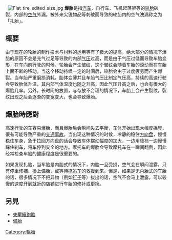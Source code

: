 {{noteTA
|1=zh-tw:機率;zh-hk:機率;zh-cn:几率;
|2=zh-tw:洩漏;zh-cn:泄露;
}}
{{Unreferenced |time=2010-05-27T20:30:24+00:00 }}
{{Expert|time=2011-01-21}}  
[[File:Flat_tire_edited_size.jpg|thumb]]
'''爆胎'''是指[[汽车|汽车]]、自行车、飞机起落架等的[[轮胎|轮胎]]破裂，内部的[[空气|空气]]外漏。被外来尖锐物品等刺破而导致的轮胎内的空气洩漏称之为「扎胎」。

==概要==
由于现在的轮胎的制作技术与材料的运用等有了极大的提高，绝大部分的情况下爆胎的原因不会是充气过足等导致的内部[[气压|气压]]过高，而是由于气压过低而导致车胎变形，在车向前行驶的时候，轮胎会产生皱纹，这个皱纹会随着车胎的滚动而在车胎上面不断的移动。当这个移动持续一定的时间后，轮胎会由于过度疲劳而产生爆裂。当车胎严重磨损消耗，胎体变薄并且车胎气压比制定气压高，持续的高速行驶会导致胎体升温，其内部气体温度也随之升高，因此气压升高之后，也会有很大的爆胎几率。另外，长时间的放置，与存放不合理的情况下，车胎上会产生裂纹，裂纹出现之后会逐渐的变宽变大，也会导致爆胎。

==爆胎時應對==
高速行驶的车容易爆胎，而且爆胎后会瞬间失去平衡，车体开始出现大幅度摇晃，很有可能导致严重的[[交通事故|交通事故]]。当出现这种情况的时候，冷静的稳住[[方向盘|方向盘]]，慢慢稳住车身，急于拉回方向盘的话会导致车体摆动幅度的加大，一边用降档一边慢慢踩住刹车，将车停到安全的地方。摩托车的爆胎会导致摩托车在一瞬间翻倒，因此经常检查车胎的健康程度是很重要的。

如果发现扎胎，当车胎是内胎式的情况下，内胎一旦受损，空气会在瞬间泄露，只有停車修補、換上備胎，或等待[[拖吊车|拖吊车]]的救援到来。但是，如果是无内胎式的车胎的话，很多情况下不把异物（例如[[钉子|钉子]]等）拔出的话，空气不会马上泄露，可以较慢的速度开到就近的店铺进行车胎的修补或更換。

==另見==
*[[失壓續跑胎|失壓續跑胎]]
*[[後備輪胎|備胎]]

{{Authority control}}
[[Category:輪胎|Category:輪胎]]